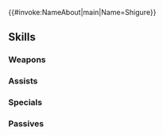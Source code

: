 {{#invoke:NameAbout|main|Name=Shigure}}{{HeroPage Tabs}}
{{Hero Infobox
|Name=Shigure
|Title=Uplifting Artist
|GrowthModifier=Gen 2
|WeaponType=Blue Lance
|MoveType=Flying
|Origin=Fire Emblem Fates
|Gender=Male
|actorJP=細谷佳正
|actorEN=Matt Mercer
|artist=由良
|resplendentArtist=叶之明
|releaseDate=April 24, 2018
|poolDate=May 10, 2018
|randomStartTime=2018-05-24T07:00:00Z
|poolRarities=3,4
|TagID=シグレ
|InternalID=241
|cv1=11
|cv2=6900300
|description=Azura's son. A sensitive, gentle artist with a voice to rival his mother's. Appears in Fire Emblem Fates.
|Properties=demoted_201904,resplendent,nifl
|resplendentStartTime=2023-10-10T07:00:00Z
|resplendentEndTime=2023-10-25T06:59:59Z
}}
{{Stats Page
|Lv1HP=18|Lv1ATK=7|Lv1SPD=9|Lv1DEF=5|Lv1RES=8
|GRHP=50|GRATK=60|GRSPD=65|GRDEF=50|GRRES=40
}}
==Skills==
===Weapons===
{{Weapons Table
|weapon1=Iron Lance
|weapon1Default=1
|weapon1Unlock=1
|weapon2=Steel Lance
|weapon2Default=3
|weapon2Unlock=2
|weapon3=Harmonic Lance
|weapon3Default=4
|weapon3Unlock=3
|weapon4=Harmonic Lance+
|weapon4Default=5
|weapon4Unlock=5
|weapon5=Azure Lance
|weapon5Default=
|weapon5Unlock=5
}}
===Assists===
{{Assists Table}}
===Specials===
{{Specials Table
|special1=Daylight
|special1Default=4
|special1Unlock=3
|special2=Noontime
|special2Unlock=4
}}
===Passives===
{{Passives Table
|passiveA1=Darting Stance 1
|passiveA2=Darting Stance 2
|passiveA3=Darting Stance 3
|passiveA1Unlock=3
|passiveA2Unlock=4
|passiveA3Unlock=5
|passiveC1=Spur Res 1
|passiveC2=Spur Res 2
|passiveC3=Ward Fliers
|passiveC1Unlock=1
|passiveC2Unlock=2
|passiveC3Unlock=4
}}
{{Heroes Navbox}}